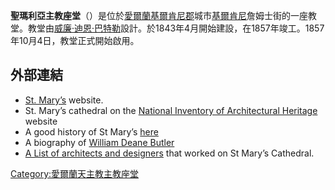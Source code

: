 {{Unreferenced|time=2020-03-08T11:01:37+00:00}}
'''聖瑪利亞主教座堂'''（{{lang-en|St. Mary's Cathedral}}）是位於[[愛爾蘭|愛爾蘭]][[基爾肯尼郡|基爾肯尼郡]]城市[[基爾肯尼|基爾肯尼]]詹姆士街的一座教堂。教堂由[[威廉·迪恩·巴特勒|威廉·迪恩·巴特勒]]設計。於1843年4月開始建設，在1857年竣工。1857年10月4日，教堂正式開始啟用。

==外部連結==
{{Commons category|St. Mary's Cathedral, Kilkenny}}
*  [http://www.ossory.ie/diocese/st-marys-cathedral/ St. Mary’s] website.
* St. Mary’s cathedral on the [http://www.buildingsofireland.ie/niah/search.jsp?county=KK&regno=12005002&type=record National Inventory of Architectural Heritage] website
* A good history of St Mary’s [https://web.archive.org/web/20070103150611/http://www.hoganstand.com/general/identity/extras/clergy/stories/marys.htm here]
* A biography of [http://www.dia.ie/architects/view/822  William Deane Butler]
* [http://www.dia.ie/works/view/322/building A List of architects and designers] that worked on St Mary’s Cathedral.
{{coord|52|39|09|N|07|15|25|W|region:IE-KK_type:landmark|display=title}}

[[Category:愛爾蘭天主教主教座堂|Category:愛爾蘭天主教主教座堂]]